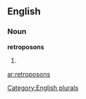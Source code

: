 
==English==

===Noun===
'''retroposons'''

# {{plural of|[[retroposon]]}}

[[Category:English plurals]]

[[ar:retroposons]]